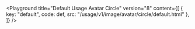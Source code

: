 

<Playground	
	title="Default Usage Avatar Circle"
	version="8"
	content={[
		{ key: "default", code: def, src: "/usage/v1/image/avatar/circle/default.html" },
	]}
/>
